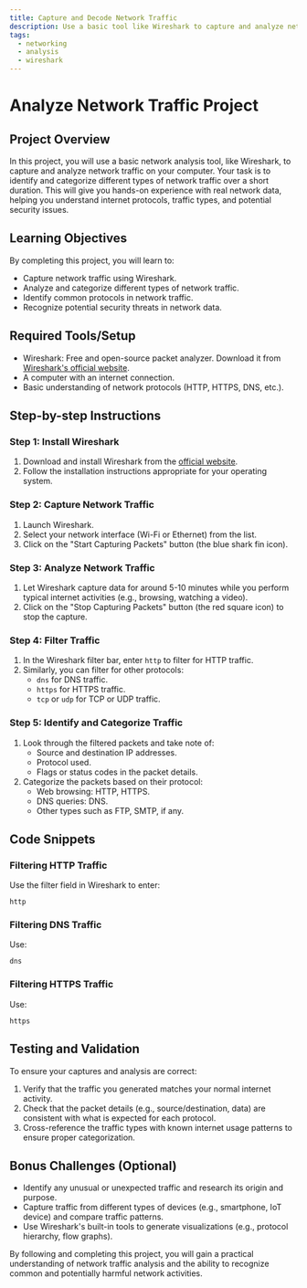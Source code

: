 ```yaml
---
title: Capture and Decode Network Traffic
description: Use a basic tool like Wireshark to capture and analyze network traffic on your computer for a short duration. Identify and categorize types of traffic.
tags:
  - networking
  - analysis
  - wireshark
---
```

# Analyze Network Traffic Project

## Project Overview
In this project, you will use a basic network analysis tool, like Wireshark, to capture and analyze network traffic on your computer. Your task is to identify and categorize different types of network traffic over a short duration. This will give you hands-on experience with real network data, helping you understand internet protocols, traffic types, and potential security issues.

## Learning Objectives
By completing this project, you will learn to:

- Capture network traffic using Wireshark.
- Analyze and categorize different types of network traffic.
- Identify common protocols in network traffic.
- Recognize potential security threats in network data.

## Required Tools/Setup
- Wireshark: Free and open-source packet analyzer. Download it from [Wireshark's official website](https://www.wireshark.org/).
- A computer with an internet connection.
- Basic understanding of network protocols (HTTP, HTTPS, DNS, etc.).

## Step-by-step Instructions

### Step 1: Install Wireshark
1. Download and install Wireshark from the [official website](https://www.wireshark.org/).
2. Follow the installation instructions appropriate for your operating system.

### Step 2: Capture Network Traffic
1. Launch Wireshark.
2. Select your network interface (Wi-Fi or Ethernet) from the list.
3. Click on the "Start Capturing Packets" button (the blue shark fin icon).

### Step 3: Analyze Network Traffic
1. Let Wireshark capture data for around 5-10 minutes while you perform typical internet activities (e.g., browsing, watching a video).
2. Click on the "Stop Capturing Packets" button (the red square icon) to stop the capture.

### Step 4: Filter Traffic
1. In the Wireshark filter bar, enter `http` to filter for HTTP traffic.
2. Similarly, you can filter for other protocols:
   - `dns` for DNS traffic.
   - `https` for HTTPS traffic.
   - `tcp` or `udp` for TCP or UDP traffic.

### Step 5: Identify and Categorize Traffic
1. Look through the filtered packets and take note of:
   - Source and destination IP addresses.
   - Protocol used.
   - Flags or status codes in the packet details.
2. Categorize the packets based on their protocol:
   - Web browsing: HTTP, HTTPS.
   - DNS queries: DNS.
   - Other types such as FTP, SMTP, if any.

## Code Snippets

### Filtering HTTP Traffic
Use the filter field in Wireshark to enter:
```
http
```

### Filtering DNS Traffic
Use:
```
dns
```

### Filtering HTTPS Traffic
Use:
```
https
```

## Testing and Validation
To ensure your captures and analysis are correct:
1. Verify that the traffic you generated matches your normal internet activity.
2. Check that the packet details (e.g., source/destination, data) are consistent with what is expected for each protocol.
3. Cross-reference the traffic types with known internet usage patterns to ensure proper categorization.

## Bonus Challenges (Optional)
- Identify any unusual or unexpected traffic and research its origin and purpose.
- Capture traffic from different types of devices (e.g., smartphone, IoT device) and compare traffic patterns.
- Use Wireshark's built-in tools to generate visualizations (e.g., protocol hierarchy, flow graphs).

By following and completing this project, you will gain a practical understanding of network traffic analysis and the ability to recognize common and potentially harmful network activities.